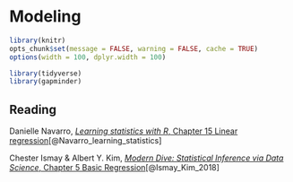 <!-- 
This file by Martin Monkman 
is licensed under a Creative Commons Attribution 4.0 International License
https://creativecommons.org/licenses/by/4.0/  
-->


# Modeling {#modeling}


```r
library(knitr)
opts_chunk$set(message = FALSE, warning = FALSE, cache = TRUE)
options(width = 100, dplyr.width = 100)

library(tidyverse)
library(gapminder)
```


## Reading

Danielle Navarro, [_Learning statistics with R_, Chapter 15 Linear regression](https://learningstatisticswithr.com/book/regression.html)[@Navarro_learning_statistics]

Chester Ismay & Albert Y. Kim, [_Modern Dive: Statistical Inference via Data Science_, Chapter 5 Basic Regression](https://moderndive.com/5-regression.html)[@Ismay_Kim_2018]
